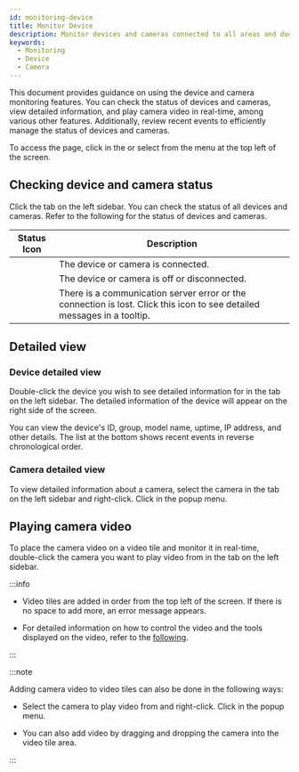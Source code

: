 ```yaml
---
id: monitoring-device
title: Monitor Device
description: Monitor devices and cameras connected to all areas and doors in real time. Efficient management is possible through various features, including checking the status of devices and cameras, viewing detailed information, and playing camera video.
keywords:
  - Monitoring
  - Device
  - Camera
---
```


This document provides guidance on using the device and camera monitoring features. You can check the status of devices and cameras, view detailed information, and play camera video in real-time, among various other features. Additionally, review recent events to efficiently manage the status of devices and cameras.

To access the <Cmd sid='arena.title' /> page, click <Cmd sid='arena.title' /> in the <Cmd sid='shell.header.launcher' /> or select <Cmd sid='arena.title' /> from the menu at the top left of the screen.

## Checking device and camera status

Click the <Cmd sid='arena.tree.device.title' /> tab on the left sidebar. You can check the status of all devices and cameras. Refer to the following for the status of devices and cameras.

<div className='col2--20-80 overflow-x'>

|              Status Icon             | Description                                                                                                             |
| :----------------------------------: | ----------------------------------------------------------------------------------------------------------------------- |
|              <StatusOK/>             | The device or camera is connected.                                                                                      |
|            <StatusFail />            | The device or camera is off or disconnected.                                                                            |
| <IcErr width='35px' height='35px' /> | There is a communication server error or the connection is lost. Click this icon to see detailed messages in a tooltip. |

</div>

## Detailed view

### Device detailed view

Double-click the device you wish to see detailed information for in the <Cmd sid='arena.tree.device.title' /> tab on the left sidebar. The detailed information of the device will appear on the right side of the screen.

You can view the device's ID, group, model name, uptime, IP address, and other details. The <Cmd sid='arena.recentEvent' /> list at the bottom shows recent events in reverse chronological order.

### Camera detailed view

To view detailed information about a camera, select the camera in the <Cmd sid='arena.tree.device.title' /> tab on the left sidebar and right-click. Click <Cmd sid='arena.tree.contextMenu.viewDetail' /> in the popup menu.

## Playing camera video

To place the camera video on a video tile and monitor it in real-time, double-click the camera you want to play video from in the <Cmd sid='arena.tree.device.title' /> tab on the left sidebar. 

:::info

* Video tiles are added in order from the top left of the screen. If there is no space to add more, an error message appears.

* For detailed information on how to control the video and the tools displayed on the video, refer to the [following](monitoring-video).

:::

:::note

Adding camera video to video tiles can also be done in the following ways:

* Select the camera to play video from and right-click. Click <Cmd sid='arena.tree.contextMenu.openVideo' /> in the popup menu.

* You can also add video by dragging and dropping the camera into the video tile area.

:::
